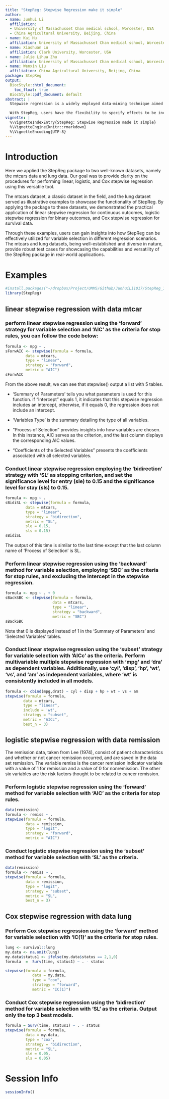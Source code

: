 ```yaml
---
title: "StepReg: Stepwise Regression make it simple"
author:
- name: Junhui Li
  affiliation: 
  - University of Massachusset Chan medical school, Worcester, USA
  - China Agricultural University, Beijing, China
- name: Kai Hu
  affiliation: University of Massachusset Chan medical school, Worcester, USA
- name: Xiaohuan Lu
  affiliation: Clark University, Worcester, USA
- name: Julie Lihua Zhu
  affiliation: University of Massachusset Chan medical school, Worcester, USA
- name: Wenxin Liu
  affiliation: China Agricultural University, Beijing, China
package: StepReg
output:
  BiocStyle::html_document:
    toc_float: true
  BiocStyle::pdf_document: default
abstract: |
  Stepwise regression is a widely employed data-mining technique aimed at identifying a valuable subset of predictors for utilization in a multiple regression model. To facilitate this process, we have developed the R package StepReg. This package empowers users to conduct linear, logistic, and Cox proportional hazard stepwise regression, incorporating popular selection criteria. It provides a versatile set of stop rules available in forward selection, backward elimination, both-direction, and best subset methods.

  With StepReg, users have the flexibility to specify effects to be included in all models and engage in multivariate multiple stepwise regression. The package is designed to streamline the modeling process, offering a range of options for effective variable selection, making it a valuable tool for researchers and analysts working with diverse datasets.
vignette: |
  %\VignetteIndexEntry{StepReg: Stepwise Regression made it simple}
  %\VignetteEngine{knitr::rmarkdown}
  %\VignetteEncoding{UTF-8}
---
```


# Introduction

Here we applied the StepReg package to two well-known datasets, namely the mtcars data and lung data. Our goal was to provide clarity on the procedures for performing linear, logistic, and Cox stepwise regression using this versatile tool.

The mtcars dataset, a classic dataset in the field, and the lung dataset served as illustrative examples to showcase the functionality of StepReg. By applying the package to these datasets, we demonstrated the practical application of linear stepwise regression for continuous outcomes, logistic stepwise regression for binary outcomes, and Cox stepwise regression for survival data.

Through these examples, users can gain insights into how StepReg can be effectively utilized for variable selection in different regression scenarios. The mtcars and lung datasets, being well-established and diverse in nature, provide robust test cases for showcasing the capabilities and versatility of the StepReg package in real-world applications.

# Examples

```r
#install.packages("~/dropbox/Project/UMMS/Github/JunhuiLi1017/StepReg_1.5.0.tar.gz")
library(StepReg)
```

## linear stepwise regression with data mtcar

### perform linear stepwise regression using the 'forward' strategy for variable selection and 'AIC' as the criteria for stop rules, you can follow the code below:
```r
formula <- mpg ~ .
sForwAIC <- stepwise(formula = formula,
         data = mtcars,
         type = "linear",
         strategy = "forward",
         metric = "AIC")
sForwAIC
```

From the above result, we can see that stepwise() output a list with 5 tables. 

* 'Summary of Parameters' tells you what parameters is used for this function. if "Intercept" equals 1, it indicates that this stepwise regression includes an intercept, otherwise, if it equals 0, the regression does not include an intercept.

* 'Variables Type' is the summary detailing the type of all variables.

* "Process of Selection" provides insights into how variables are chosen. In this instance, AIC serves as the criterion, and the last column displays the corresponding AIC values.

* "Coefficients of the Selected Variables" presents the coefficients associated with all selected variables.

### Conduct linear stepwise regression employing the 'bidirection' strategy with 'SL' as stopping criterion, and set the significance level for entry (sle) to 0.15 and the significance level for stay (sls) to 0.15.

```r
formula <- mpg ~ .
sBidiSL <- stepwise(formula = formula,
         data = mtcars,
         type = "linear",
         strategy = "bidirection",
         metric = "SL",
         sle = 0.15,
         sls = 0.15)
sBidiSL
```

The output of this time is similar to the last time except that the last column name of 'Process of Selection' is SL.

### Perform linear stepwise regression using the 'backward' method for variable selection, employing 'SBC' as the criteria for stop rules, and excluding the intercept in the stepwise regression.

```r
formula <- mpg ~ . + 0
sBackSBC <- stepwise(formula = formula,
                     data = mtcars,
                     type = "linear",
                     strategy = "backward",
                     metric = "SBC")
sBackSBC
```

Note that 0 is displayed instead of 1 in the 'Summary of Parameters' and 'Selected Variables' tables.

### Conduct linear stepwise regression using the 'subset' strategy for variable selection with 'AICc' as the criteria. Perform multivariable multiple stepwise regression with 'mpg' and 'dra' as dependent variables. Additionally, use 'cyl', 'disp', 'hp', 'wt', 'vs', and 'am' as independent variables, where 'wt' is consistently included in all models.
 
```r
formula <- cbind(mpg,drat) ~ cyl + disp + hp + wt + vs + am
stepwise(formula = formula,
        data = mtcars,
        type = "linear",
        include = 'wt',
        strategy = "subset",
        metric = "AICc",
        best_n = 3)
```

## logistic stepwise regression with data remission

The remission data, taken from Lee (1974), consist of patient characteristics and whether or not cancer remission occurred, and are saved in the data set remission. The variable remiss is the cancer remission indicator variable with a value of 1 for remission and a value of 0 for nonremission.  The other six variables are the risk factors thought to be related to cancer remission.

### Perform logistic stepwise regression using the 'forward' method for variable selection with 'AIC' as the criteria for stop rules.

```r
data(remission)
formula <- remiss ~ .
stepwise(formula = formula,
         data = remission,
         type = "logit",
         strategy = "forward",
         metric = "AIC")
```

### Conduct logistic stepwise regression using the 'subset' method for variable selection with 'SL' as the criteria.

```r
data(remission)
formula <- remiss ~ .
stepwise(formula = formula,
         data = remission,
         type = "logit",
         strategy = "subset",
         metric = "SL",
         best_n = 3)
```

## Cox stepwise regression with data lung

### Perform Cox stepwise regression using the 'forward' method for variable selection with 'IC(1)' as the criteria for stop rules.

```r
lung <- survival::lung
my.data <- na.omit(lung)
my.data$status1 <- ifelse(my.data$status == 2,1,0)
formula  =  Surv(time, status1) ~ . - status 

stepwise(formula = formula,
            data = my.data,
            type = "cox",
            strategy = "forward",
            metric = "IC(1)")
```

### Conduct Cox stepwise regression using the 'bidirection' method for variable selection with 'SL' as the criteria. Output only the top 3 best models.

```r
formula = Surv(time, status1) ~ . - status 
stepwise(formula = formula,
         data = my.data,
         type = "cox",
         strategy = "bidirection",
         metric = "SL",
         sle = 0.05,
         sls = 0.05)
```


# Session Info
```r
sessionInfo()
```
